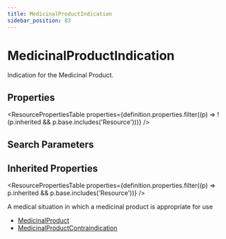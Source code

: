 ```yaml
---
title: MedicinalProductIndication
sidebar_position: 83
---
```



# MedicinalProductIndication

Indication for the Medicinal Product.

<Tabs queryString="section">
  <TabItem value="schema" label="Schema" default>

## Properties

<ResourcePropertiesTable
  properties={definition.properties.filter((p) => !(p.inherited && p.base.includes('Resource')))}
/>

## Search Parameters

<SearchParamsTable searchParams={definition.searchParameters} />

## Inherited Properties

<ResourcePropertiesTable properties={definition.properties.filter((p) => p.inherited && p.base.includes('Resource'))} />

  </TabItem>
  <TabItem value="usage" label="Usage">
<div> <a name="scope"></a> <p> A medical situation in which a medicinal product is appropriate for use </p> </div>
  </TabItem>


  <TabItem value="referencedBy" label="Referenced By">
<ul><li><a href="/docs/api/fhir/resources/medicinalproduct">MedicinalProduct</a></li>
<li><a href="/docs/api/fhir/resources/medicinalproductcontraindication">MedicinalProductContraindication</a></li></ul>
  </TabItem>
</Tabs>
